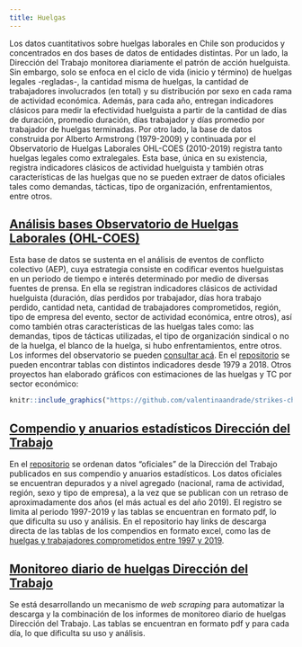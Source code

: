 ```yaml
---
title: Huelgas
---
```


Los datos cuantitativos sobre huelgas laborales en Chile son producidos y concentrados en dos bases de datos de entidades distintas. Por un lado, la Dirección del Trabajo monitorea diariamente el patrón de acción huelguista. Sin embargo, solo se enfoca en el ciclo de vida (inicio y término) de huelgas legales -regladas-, la cantidad misma de huelgas, la cantidad de trabajadores involucrados (en total) y su distribución por sexo en cada rama de actividad económica. Además, para cada año, entregan indicadores clásicos para medir la efectividad huelguista a partir de la cantidad de días de duración, promedio duración, días trabajador y días promedio por trabajador de huelgas terminadas. Por otro lado, la base de datos construida por Alberto Armstrong (1979-2009) y continuada por el Observatorio de Huelgas Laborales OHL-COES (2010-2019) registra tanto huelgas legales como extralegales. Esta base, única en su existencia, registra indicadores clásicos de actividad huelguista y también otras características de las huelgas que no se pueden extraer de datos oficiales tales como demandas, tácticas, tipo de organización, enfrentamientos, entre otros. 

## [Análisis bases Observatorio de Huelgas Laborales (OHL-COES)](https://github.com/Andreas-Lafferte/strikes/)

Esta base de datos se sustenta en el análisis de eventos de conflicto colectivo (AEP), cuya estrategia consiste en codificar eventos huelguistas en un periodo de tiempo e interés determinado por medio de diversas fuentes de prensa. En ella se registran indicadores clásicos de actividad huelguista (duración, días perdidos por trabajador, días hora trabajo perdido, cantidad neta, cantidad de trabajadores comprometidos, región, tipo de empresa del evento, sector de actividad económica, entre otros), así como también otras características de las huelgas tales como: las demandas, tipos de tácticas utilizadas, el tipo de organización sindical o no de la huelga, el blanco de la huelga, si hubo enfrentamientos, entre otros. Los informes del observatorio se pueden [consultar acá](https://coes.cl/observatorio-de-huelgas-laborales/). En el [repositorio](https://github.com/Andreas-Lafferte/strikes/) se pueden encontrar tablas con distintos indicadores desde 1979 a 2018. Otros proyectos han elaborado gráficos con estimaciones de las huelgas y TC por sector económico:

```r
knitr::include_graphics("https://github.com/valentinaandrade/strikes-chile/raw/main/Output/graph/N%C3%BAmero%20de%20trabajadores%20y%20de%20huelgas%20en%20Chile%20(1980-2018).%20Comercio%20y%20manufactura.png")
```

## [Compendio y anuarios estadísticos Dirección del Trabajo](https://github.com/ObservatorioSindical/COMPENDIOS_DT)

En el [repositorio](https://github.com/ObservatorioSindical/COMPENDIOS_DT) se ordenan datos “oficiales” de la Dirección del Trabajo publicados en sus compendio y anuarios estadísticos. Los datos oficiales se encuentran depurados y a nivel agregado (nacional, rama de actividad, región, sexo y tipo de empresa), a la vez que se publican con un retraso de aproximadamente dos años (el más actual es del año 2019). El registro se limita al periodo 1997-2019 y las tablas se encuentran en formato pdf, lo que dificulta su uso y análisis. En el repositorio hay links de descarga directa de las tablas de los compendios en formato excel, como las de [huelgas y trabajadores comprometidos entre 1997 y 2019](https://github.com/nicolasrattor/COMPENDIOS_DT/raw/main/Output/Cuadros/3.%20HUELGAS/cuadro1.xlsx).

## [Monitoreo diario de huelgas Dirección del Trabajo](https://github.com/nicolasrattor/huelgas_diarias_DT)

Se está desarrollando un mecanismo de *web scraping* para automatizar la descarga y la combinación de los informes de monitoreo diario de huelgas Dirección del Trabajo. Las tablas se encuentran en formato pdf y para cada día, lo que dificulta su uso y análisis. 

